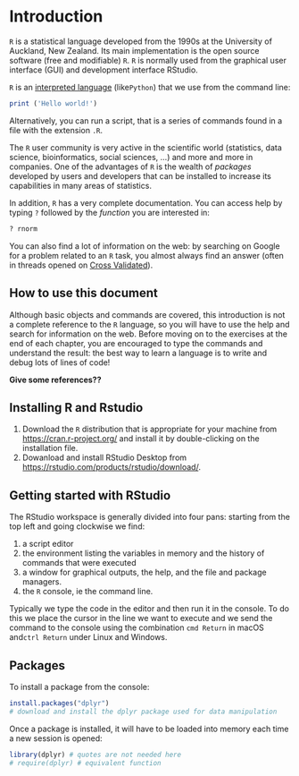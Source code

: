 # Introduction

`R` is a statistical language developed from the 1990s at the University of Auckland, New Zealand. Its main implementation is the open source software (free and modifiable) `R`. `R` is normally used from the graphical user interface (GUI) and development interface RStudio.

`R` is an [interpreted language](http://www.france-ioi.org/algo/course.php?idChapter=561&idCourse=2368) (like` Python`) that we use from the command line:

```r
print ('Hello world!')
```

Alternatively, you can run a script, that is a series of commands found in a file with the extension `.R`.

The `R` user community is very active in the scientific world (statistics, data science, bioinformatics, social sciences, ...) and more and more in companies. One of the advantages of `R` is the wealth of _packages_ developed by users and developers that can be installed to increase its capabilities in many areas of statistics.

In addition, `R` has a very complete documentation. You can access help by typing `?` followed by the _function_ you are interested in:

```r
? rnorm
```

You can also find a lot of information on the web: by searching on Google for a problem related to an `R` task, you almost always find an answer (often in threads opened on [Cross Validated](https: // stats .stackexchange.com /)).

## How to use this document

Although basic objects and commands are covered, this introduction is not a complete reference to the `R` language, so you will have to use the help and search for information on the web. Before moving on to the exercises at the end of each chapter, you are encouraged to type the commands and understand the result: the best way to learn a language is to write and debug lots of lines of code!

__Give some references??__


## Installing R and Rstudio

1. Download the `R` distribution that is appropriate for your machine from [https://cran.r-project.org/](https://cran.r-project.org/) and install it by double-clicking on the installation file.
2. Dowanload and install RStudio Desktop from [https://rstudio.com/products/rstudio/download/](https://rstudio.com/products/rstudio/download/).


## Getting started with RStudio

The RStudio workspace is generally divided into four pans: starting from the top left and going clockwise we find:

1. a script editor
2. the environment listing the variables in memory and the history of commands that were executed
3. a window for graphical outputs, the help, and the file and package managers.
4. the `R` console, ie the command line.

Typically we type the code in the editor and then run it in the console. To do this we place the cursor in the line we want to execute and we send the command to the console using the combination `cmd Return` in macOS and` ctrl Return` under Linux and Windows.

## Packages

To install a package from the console:

```r
install.packages("dplyr")
# download and install the dplyr package used for data manipulation
```

Once a package is installed, it will have to be loaded into memory each time a new session is opened:

```r
library(dplyr) # quotes are not needed here
# require(dplyr) # equivalent function
```
